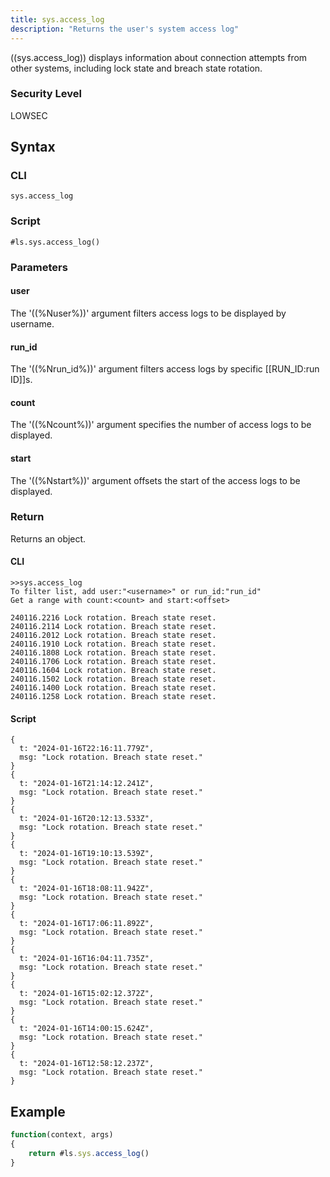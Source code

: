 ```yaml
---
title: sys.access_log
description: "Returns the user's system access log"
---
```


((sys.access_log)) displays information about connection attempts from other systems, including lock state and breach state rotation.

### Security Level

LOWSEC

## Syntax

### CLI

```
sys.access_log
```

### Script

```
#ls.sys.access_log()
```

### Parameters

#### user

The '((%Nuser%))' argument filters access logs to be displayed by username.

#### run_id

The '((%Nrun_id%))' argument filters access logs by specific [[RUN_ID:run ID]]s.

#### count

The '((%Ncount%))' argument specifies the number of access logs to be displayed.

#### start

The '((%Nstart%))' argument offsets the start of the access logs to be displayed.

### Return

Returns an object.

#### CLI

```
>>sys.access_log
To filter list, add user:"<username>" or run_id:"run_id"
Get a range with count:<count> and start:<offset>

240116.2216 Lock rotation. Breach state reset.
240116.2114 Lock rotation. Breach state reset.
240116.2012 Lock rotation. Breach state reset.
240116.1910 Lock rotation. Breach state reset.
240116.1808 Lock rotation. Breach state reset.
240116.1706 Lock rotation. Breach state reset.
240116.1604 Lock rotation. Breach state reset.
240116.1502 Lock rotation. Breach state reset.
240116.1400 Lock rotation. Breach state reset.
240116.1258 Lock rotation. Breach state reset.
```

#### Script

```
{
  t: "2024-01-16T22:16:11.779Z",
  msg: "Lock rotation. Breach state reset."
}
{
  t: "2024-01-16T21:14:12.241Z",
  msg: "Lock rotation. Breach state reset."
}
{
  t: "2024-01-16T20:12:13.533Z",
  msg: "Lock rotation. Breach state reset."
}
{
  t: "2024-01-16T19:10:13.539Z",
  msg: "Lock rotation. Breach state reset."
}
{
  t: "2024-01-16T18:08:11.942Z",
  msg: "Lock rotation. Breach state reset."
}
{
  t: "2024-01-16T17:06:11.892Z",
  msg: "Lock rotation. Breach state reset."
}
{
  t: "2024-01-16T16:04:11.735Z",
  msg: "Lock rotation. Breach state reset."
}
{
  t: "2024-01-16T15:02:12.372Z",
  msg: "Lock rotation. Breach state reset."
}
{
  t: "2024-01-16T14:00:15.624Z",
  msg: "Lock rotation. Breach state reset."
}
{
  t: "2024-01-16T12:58:12.237Z",
  msg: "Lock rotation. Breach state reset."
}
```

## Example

```js
function(context, args)
{
	return #ls.sys.access_log()
}
```
